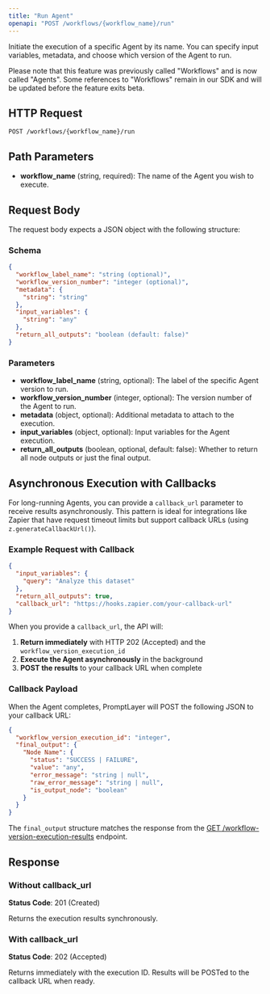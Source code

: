 ```yaml
---
title: "Run Agent"
openapi: "POST /workflows/{workflow_name}/run"
---
```


Initiate the execution of a specific Agent by its name. You can specify input variables, metadata, and choose which version of the Agent to run.

Please note that this feature was previously called "Workflows" and is now called "Agents". Some references to "Workflows" remain in our SDK and will be updated before the feature exits beta.

## HTTP Request

`POST /workflows/{workflow_name}/run`

## Path Parameters

- **workflow_name** (string, required): The name of the Agent you wish to execute.

## Request Body

The request body expects a JSON object with the following structure:

### Schema

```json
{
  "workflow_label_name": "string (optional)",
  "workflow_version_number": "integer (optional)",
  "metadata": {
    "string": "string"
  },
  "input_variables": {
    "string": "any"
  },
  "return_all_outputs": "boolean (default: false)"
}
```

### Parameters

- **workflow_label_name** (string, optional): The label of the specific Agent version to run.
- **workflow_version_number** (integer, optional): The version number of the Agent to run.
- **metadata** (object, optional): Additional metadata to attach to the execution.
- **input_variables** (object, optional): Input variables for the Agent execution.
- **return_all_outputs** (boolean, optional, default: false): Whether to return all node outputs or just the final output.

## Asynchronous Execution with Callbacks

For long-running Agents, you can provide a `callback_url` parameter to receive results asynchronously. This pattern is ideal for integrations like Zapier that have request timeout limits but support callback URLs (using `z.generateCallbackUrl()`).

### Example Request with Callback

```json
{
  "input_variables": {
    "query": "Analyze this dataset"
  },
  "return_all_outputs": true,
  "callback_url": "https://hooks.zapier.com/your-callback-url"
}
```

When you provide a `callback_url`, the API will:

1. **Return immediately** with HTTP 202 (Accepted) and the `workflow_version_execution_id`
2. **Execute the Agent asynchronously** in the background
3. **POST the results** to your callback URL when complete

### Callback Payload

When the Agent completes, PromptLayer will POST the following JSON to your callback URL:

```json
{
  "workflow_version_execution_id": "integer",
  "final_output": {
    "Node Name": {
      "status": "SUCCESS | FAILURE",
      "value": "any",
      "error_message": "string | null",
      "raw_error_message": "string | null",
      "is_output_node": "boolean"
    }
  }
}
```

The `final_output` structure matches the response from the [GET /workflow-version-execution-results](/reference/workflow-version-execution-results) endpoint.

## Response

### Without callback_url

**Status Code**: 201 (Created)

Returns the execution results synchronously.

### With callback_url

**Status Code**: 202 (Accepted)

Returns immediately with the execution ID. Results will be POSTed to the callback URL when ready.
